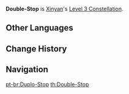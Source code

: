 {{Constellation Infobox
|image       = Constellation Double-Stop.png
|description = Increases the Level of [[Sweeping Fervor]] by 3.<br />Maximum upgrade level is 15.
|level       = 3
|character   = Xinyan
|utility1    = Talent Level Increase
|utility2    = Elemental Skill Level Increase
}}
'''Double-Stop''' is [[Xinyan]]'s [[Level 3 Constellation]].
<!--
==Gameplay Notes==
-->

==Other Languages==
{{Other Languages
|en      = Double-Stop
|zhs     = 摭分的指法
|zhs_rm  = Zhífēn de Zhǐfǎ
|zht     = 摭分的指法
|zht_rm  = Zhífēn de Zhǐfǎ
|zh_tl   = 
|ja      = 摭分の運指
|ja_rm   = Sekibun no Unshi{{Assumed}}
|ja_tl   = Difficult Instrument Fingering
|ja_note = 摭分 = "pick up, gather" + "part, minute, segment, share, degree, understand, know"
|ko      = 더블 스탑
|ko_rm   = Deobeul Seutap
|ko_tl   = Double Stop
|es      = Dobles cuerdas
|es_tl   = Double Strings
|fr      = Double corde
|fr_tl   = Double String
|ru      = Сложный аккорд
|ru_tl   = 
|th      = Double-Stop
|vi      = Phương Pháp Phân Giải
|vi_tl   = 
|de      = Doppelgriff
|de_tl   = Double-grip
|id      = Double-Stop
|pt      = Duplo-Stop
|pt_tl   = Double-Stop
}}

==Change History==
{{Change History|1.1}}

==Navigation==
{{Talent Navbox|Xinyan}}
[[pt-br:Duplo-Stop]]
[[th:Double-Stop]]